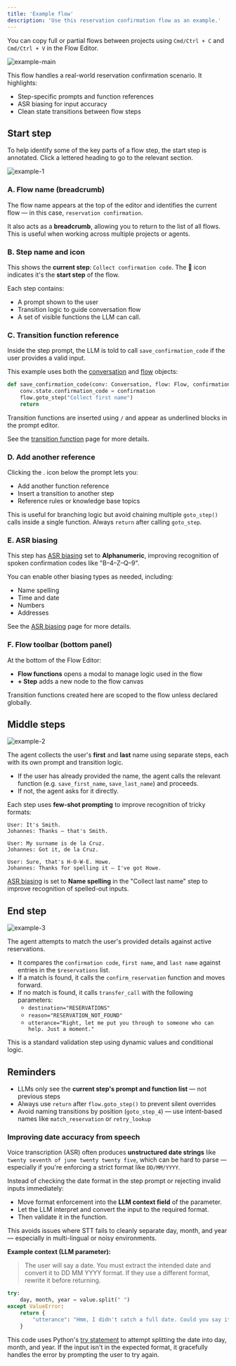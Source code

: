 ```yaml
---
title: 'Example flow'
description: 'Use this reservation confirmation flow as an example.'
---
```


<Tip>You can copy full or partial flows between projects using `Cmd/Ctrl + C` and `Cmd/Ctrl + V` in the Flow Editor.</Tip>

![example-main](/images/flow-default-page.png)

This flow handles a real-world reservation confirmation scenario. It highlights:
- Step-specific prompts and function references
- ASR biasing for input accuracy
- Clean state transitions between flow steps

## Start step

To help identify some of the key parts of a flow step, the start step is annotated. Click a lettered heading to go to the relevant section.

![example-1](/images/flow-hotel-start-step.png)

### A. Flow name (breadcrumb)
The flow name appears at the top of the editor and identifies the current flow — in this case, `reservation confirmation`.

It also acts as a **breadcrumb**, allowing you to return to the list of all flows. This is useful when working across multiple projects or agents.

### B. Step name and icon
This shows the **current step**: `Collect confirmation code`. The 🏁 icon indicates it's the **start step** of the flow.

Each step contains:
- A prompt shown to the user
- Transition logic to guide conversation flow
- A set of visible functions the LLM can call.

### C. Transition function reference
Inside the step prompt, the LLM is told to call `save_confirmation_code` if the user provides a valid input.

This example uses both the [conversation](/function/classes/conv-object) and [flow](./object) objects:

```python
def save_confirmation_code(conv: Conversation, flow: Flow, confirmation: str):
    conv.state.confirmation_code = confirmation
    flow.goto_step("Collect first name")
    return
```

Transition functions are inserted using `/` and appear as underlined blocks in the prompt editor.

See the [transition function](./transition-functions) page for more details.

### D. Add another reference
Clicking the <Icon icon="plus" iconType="solid" />. icon below the prompt lets you:
- Add another function reference
- Insert a transition to another step
- Reference rules or knowledge base topics

This is useful for branching logic but avoid chaining multiple `goto_step()` calls inside a single function. Always `return` after calling `goto_step`.

### E. ASR biasing
This step has [ASR biasing](./asr-biasing) set to **Alphanumeric**, improving recognition of spoken confirmation codes like "B–4–Z–Q–9".

You can enable other biasing types as needed, including:
- Name spelling
- Time and date
- Numbers
- Addresses

See the [ASR biasing](./asr-biasing) page for more details.

### F. Flow toolbar (bottom panel)
At the bottom of the Flow Editor:
- **Flow functions** opens a modal to manage logic used in the flow
- **+ Step** adds a new node to the flow canvas

Transition functions created here are scoped to the flow unless declared globally.

## Middle steps

![example-2](/images/flow-example-middle.png)

The agent collects the user's **first** and **last** name using separate steps, each with its own prompt and transition logic.

- If the user has already provided the name, the agent calls the relevant function (e.g. `save_first_name`, `save_last_name`) and proceeds.
- If not, the agent asks for it directly.

Each step uses **few-shot prompting** to improve recognition of tricky formats:

```plaintext
User: It's Smith.
Johannes: Thanks — that's Smith.

User: My surname is de la Cruz.
Johannes: Got it, de la Cruz.

User: Sure, that's H-O-W-E. Howe.
Johannes: Thanks for spelling it — I've got Howe.
```

[ASR biasing](./asr-biasing) is set to **Name spelling** in the "Collect last name" step to improve recognition of spelled-out inputs.

## End step

![example-3](/images/flow-example-end.png)

The agent attempts to match the user's provided details against active reservations.

- It compares the `confirmation code`, `first name`, and `last name` against entries in the `$reservations` list.
- If a match is found, it calls the `confirm_reservation` function and moves forward.
- If no match is found, it calls `transfer_call` with the following parameters:
  - `destination="RESERVATIONS"`
  - `reason="RESERVATION_NOT_FOUND"`
  - `utterance="Right, let me put you through to someone who can help. Just a moment."`

This is a standard validation step using dynamic values and conditional logic.

## Reminders

- LLMs only see the **current step's prompt and function list** — not previous steps
- Always use `return` after `flow.goto_step()` to prevent silent overrides
- Avoid naming transitions by position (`goto_step_4`) — use intent-based names like `match_reservation` or `retry_lookup`

### Improving date accuracy from speech

Voice transcription (ASR) often produces **unstructured date strings** like `twenty seventh of june twenty twenty five`, which can be hard to parse — especially if you're enforcing a strict format like `DD/MM/YYYY`.

<Note>
Instead of checking the date format in the step prompt or rejecting invalid inputs immediately:

- Move format enforcement into the **LLM context field** of the parameter.
- Let the LLM interpret and convert the input to the required format.
- Then validate it in the function.

This avoids issues where STT fails to cleanly separate day, month, and year — especially in multi-lingual or noisy environments.
</Note>

**Example context (LLM parameter):**

> The user will say a date. You must extract the intended date and convert it to DD MM YYYY format. If they use a different format, rewrite it before returning.

```python
try:
    day, month, year = value.split(" ")
except ValueError:
    return {
        "utterance": "Hmm, I didn't catch a full date. Could you say it again?"
    }
```

This code uses Python's [try statement](https://docs.python.org/3/tutorial/errors.html#handling-exceptions) to attempt splitting the date into day, month, and year. If the input isn't in the expected format, it gracefully handles the error by prompting the user to try again.